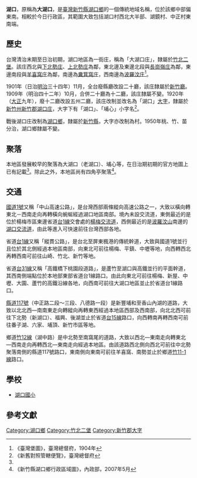 {{noteTA　
|1 = zh-cn:庄; zh-hk:庄; zh-tw:庄;
}}
'''湖口'''，原稱為'''大湖口'''，是[[臺灣|臺灣]][[新竹縣|新竹縣]][[湖口鄉|湖口鄉]]的一個傳統地域名稱，位於該鄉中部偏東南。相較於今日行政區，其範圍大致包括湖口村西北大半部、湖鏡村、中正村東南端。

==歷史==
台灣清治末期至日治初期，湖口地區為一街庄，稱為「大湖口庄」，隸屬於[[竹北二堡|竹北二堡]]。該庄西北與[[下北勢庄|下北勢庄]]、[[上北勢庄|上北勢庄]]為鄰，東北邊及東邊北段與[[長崗嶺庄|長崗嶺庄]]為鄰，東邊南段與[[羊喜窩庄|羊喜窩庄]]為鄰，南邊為[[糞箕窩庄|糞箕窩庄]]，西南邊為[[波羅汶庄|波羅汶庄]]<ref name="臺灣堡圖">《臺灣堡圖》，臺灣總督府，1904年</ref>。

1901年（日治[[明治|明治]]三十四年）11月，全台廢縣廳改設二十廳，該庄隸屬於[[新竹廳|新竹廳]]。1909年（明治四十二年）10月，合併二十廳為十二廳，該庄隸屬不變。1920年（[[大正|大正]]九年），廢十二廳改設五州二廳，該庄改制並改名為「湖口」[[大字|大字]]，隸屬於[[新竹州|新竹州]][[新竹郡|新竹郡]][[湖口庄|湖口庄]]，大字下有「湖口」、「埔心」小字名<ref>《新舊對照管轄便覽》，臺灣總督府</ref>。

戰後湖口庄改制為[[湖口鄉|湖口鄉]]，隸屬於[[新竹縣|新竹縣]]，大字亦改制為村。1950年桃、竹、苗分治，湖口鄉隸屬不變。

==聚落==
本地區發展較早的聚落為大湖口（老湖口）、埔心等，在日治期初期的官方地圖上已有記載<ref name="臺灣堡圖"/>。除此之外，本地區尚有四角亭聚落<ref>《新竹縣湖口鄉行政區域圖》，內政部，2007年5月</ref>。

==交通==
[[中山高速公路|國道1號]]又稱「中山高速公路」，是台灣西部兩條縱向高速公路之一，大致以橫向轉東北－西南走向再轉橫向蜿蜒經過湖口地區南部。境內未設交流道，東側最近的是位於楊梅市區東邊省道[[台1線|台1線]]交會處的[[楊梅交流道|楊梅交流道]]，西側最近的是[[波羅汶山|波羅汶山]]南邊的[[湖口交流道|湖口交流道]]，由此等進入可快速前往台灣西部各地。

省道[[台1線|台1線]]又稱「縱貫公路」，是台北至屏東楓港的傳統幹道，大致與國道1號並行且位於其北側經過本地區南部，向東北可前往楊梅、平鎮、中壢等地，向西轉西北再轉西南可前往山崎、竹北、新竹等地。

省道[[台31線|台31線]]又稱「高鐵橋下桃園段道路」，是蘆竹至湖口與高鐵並行的平面幹道，其西南側端點位於本地部東部省道台1線路口。由此向東北可前往楊梅、新屋、中壢、大園、蘆竹的高鐵沿線各地，向西南可前往大湖口地區並止於省道台1線路口。

[[縣道117號|縣道117號]]（中正路二段～三段、八德路一段）是新豐埔和至香山內湖的道路，大致以北北西—南南東走向轉縱向再轉東西經過本地區西部及西南部，向北北西可前往下北勢（新湖口）、福興、後湖並止於省道[[台15線|台15線]]路口，向西轉南再轉西南可前往番子湖、六家、埔頂、新竹市區等地。

鄉道[[竹12線|竹12線]]（湖中路）是中北勢至南窩尾的道路，大致以西北—東南走向轉東北—西南走向再轉西北—東南走向經過本地區。由該道路西北側向西北可前往中北勢聚落南側的縣道117號路口，東南側向東南可前往羊喜窩、南勢並止於鄉道[[竹11-1線|竹11-1線]]路口。

==學校==
*[[湖口國小|湖口國小]]

==參考文獻==
{{reflist}}
{{新竹郡}}

[[Category:湖口鄉|Category:湖口鄉]]
[[Category:竹北二堡|Category:竹北二堡]]
[[Category:新竹郡大字|Category:新竹郡大字]]